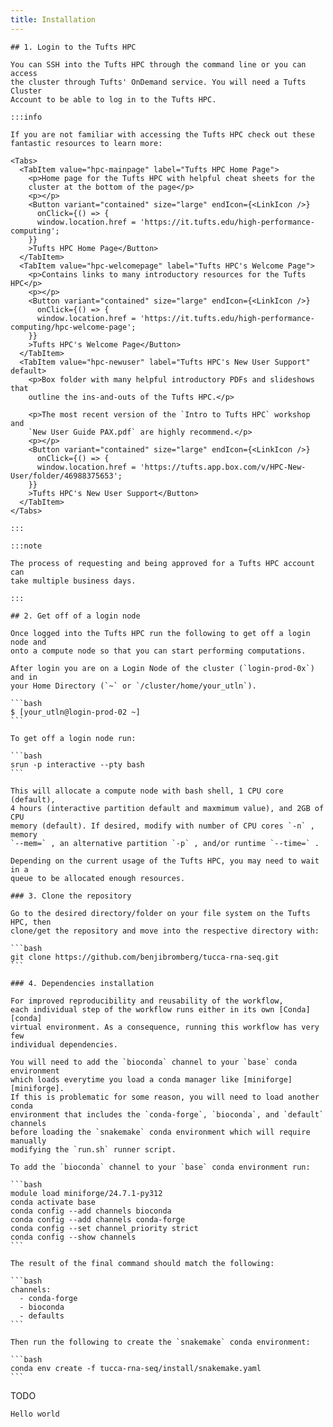 ```yaml
---
title: Installation
---
```



<Tabs>
  <TabItem value="tufts-hpc" label="Tufts HPC Users" default>

    ## 1. Login to the Tufts HPC

    You can SSH into the Tufts HPC through the command line or you can access
    the cluster through Tufts' OnDemand service. You will need a Tufts Cluster
    Account to be able to log in to the Tufts HPC.

    :::info

    If you are not familiar with accessing the Tufts HPC check out these
    fantastic resources to learn more:

    <Tabs>
      <TabItem value="hpc-mainpage" label="Tufts HPC Home Page">
        <p>Home page for the Tufts HPC with helpful cheat sheets for the
        cluster at the bottom of the page</p>
        <p></p>
        <Button variant="contained" size="large" endIcon={<LinkIcon />}
          onClick={() => {
          window.location.href = 'https://it.tufts.edu/high-performance-computing';
        }}
        >Tufts HPC Home Page</Button>
      </TabItem>
      <TabItem value="hpc-welcomepage" label="Tufts HPC's Welcome Page">
        <p>Contains links to many introductory resources for the Tufts HPC</p>
        <p></p>
        <Button variant="contained" size="large" endIcon={<LinkIcon />}
          onClick={() => {
          window.location.href = 'https://it.tufts.edu/high-performance-computing/hpc-welcome-page';
        }}
        >Tufts HPC's Welcome Page</Button>
      </TabItem>
      <TabItem value="hpc-newuser" label="Tufts HPC's New User Support" default>
        <p>Box folder with many helpful introductory PDFs and slideshows that
        outline the ins-and-outs of the Tufts HPC.</p>

        <p>The most recent version of the `Intro to Tufts HPC` workshop and
        `New User Guide PAX.pdf` are highly recommend.</p>
        <p></p>
        <Button variant="contained" size="large" endIcon={<LinkIcon />}
          onClick={() => {
          window.location.href = 'https://tufts.app.box.com/v/HPC-New-User/folder/46988375653';
        }}
        >Tufts HPC's New User Support</Button>
      </TabItem>
    </Tabs>

    :::

    :::note

    The process of requesting and being approved for a Tufts HPC account can
    take multiple business days.

    :::

    ## 2. Get off of a login node

    Once logged into the Tufts HPC run the following to get off a login node and
    onto a compute node so that you can start performing computations.

    After login you are on a Login Node of the cluster (`login-prod-0x`) and in
    your Home Directory (`~` or `/cluster/home/your_utln`).

    ```bash
    $ [your_utln@login-prod-02 ~]
    ```

    To get off a login node run:

    ```bash
    srun -p interactive --pty bash
    ```

    This will allocate a compute node with bash shell, 1 CPU core (default),
    4 hours (interactive partition default and maxmimum value), and 2GB of CPU
    memory (default). If desired, modify with number of CPU cores `-n` , memory
    `--mem=` , an alternative partition `-p` , and/or runtime `--time=` .

    Depending on the current usage of the Tufts HPC, you may need to wait in a
    queue to be allocated enough resources.

    ### 3. Clone the repository

    Go to the desired directory/folder on your file system on the Tufts HPC, then
    clone/get the repository and move into the respective directory with:

    ```bash
    git clone https://github.com/benjibromberg/tucca-rna-seq.git
    ```

    ### 4. Dependencies installation

    For improved reproducibility and reusability of the workflow,
    each individual step of the workflow runs either in its own [Conda][conda]
    virtual environment. As a consequence, running this workflow has very few
    individual dependencies.

    You will need to add the `bioconda` channel to your `base` conda environment
    which loads everytime you load a conda manager like [miniforge][miniforge].
    If this is problematic for some reason, you will need to load another conda
    environment that includes the `conda-forge`, `bioconda`, and `default` channels
    before loading the `snakemake` conda environment which will require manually
    modifying the `run.sh` runner script.

    To add the `bioconda` channel to your `base` conda environment run:

    ```bash
    module load miniforge/24.7.1-py312
    conda activate base
    conda config --add channels bioconda
    conda config --add channels conda-forge
    conda config --set channel_priority strict
    conda config --show channels
    ```

    The result of the final command should match the following:

    ```bash
    channels:
      - conda-forge
      - bioconda
      - defaults
    ```

    Then run the following to create the `snakemake` conda environment:

    ```bash
    conda env create -f tucca-rna-seq/install/snakemake.yaml
    ```

  </TabItem>
  <TabItem value="external" label="External Users">
    TODO

    Hello world

  </TabItem>
</Tabs>
